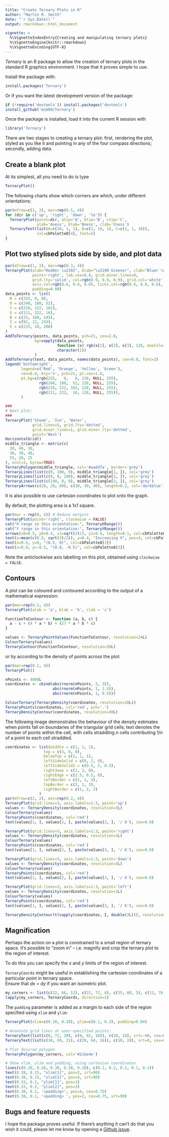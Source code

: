 ```yaml
---
title: "Create Ternary Plots in R"
author: "Martin R. Smith"
date: "`r Sys.Date()`"
output: rmarkdown::html_document

vignette: >
  %\VignetteIndexEntry{Creating and manipulating ternary plots}
  %\VignetteEngine{knitr::rmarkdown}
  %\VignetteEncoding{UTF-8}
---
```


_Ternary_ is an R package to allow the creation of ternary plots in the standard
R graphics environment.  I hope that it proves simple to use.

Install the package with:

```r
install.packages('Ternary')
```

Or if you want the latest development version of the package:

```R
if (!require('devtools')) install.packages('devtools')
install_github('ms609/Ternary')
```

Once the package is installed, load it into the current R session with 
```R
library('Ternary')
```

There are two stages to creating a ternary plot: first, rendering the plot, styled
as you like it and pointing in any of the four compass directions; secondly, adding data.


## Create a blank plot

At its simplest, all you need to do is type
```R
TernaryPlot()
```

The following charts show which corners are which, under different orientations:

```R
par(mfrow=c(2, 2), mar=rep(0.5, 4))
for (dir in c('up', 'right', 'down', 'le')) {
  TernaryPlot(point=dir, atip='A', btip='B', ctip='C',
              alab='Aness', blab='Bness', clab='Cness')
  TernaryText(list(A=c(10, 1, 1), B=c(1, 10, 1), C=c(1, 1, 10)),
              col=cbPalette8[4], font=2)
}
```

## Plot two stylised plots side by side, and plot data

```R
par(mfrow=c(1, 2), mar=rep(0.3, 4))
TernaryPlot(alab="Redder \u2192", blab="\u2190 Greener", clab="Bluer \u2192",
            point='right', lab.cex=0.8, grid.minor.lines=0,
            grid.lty='solid', col=rgb(0.9, 0.9, 0.9), grid.col='white', 
            axis.col=rgb(0.6, 0.6, 0.6), ticks.col=rgb(0.6, 0.6, 0.6),
            padding=0.08)
data_points <- list(
  R = c(255, 0, 0), 
  O = c(240, 180, 52),
  Y = c(210, 222, 102),
  G = c(111, 222, 16),
  B = c(25, 160, 243),
  I = c(92, 12, 243),
  V = c(225, 24, 208)
)
AddToTernary(points, data_points, pch=21, cex=2.8, 
             bg=vapply(data_points, 
                       function (x) rgb(x[1], x[2], x[3], 128, maxColorValue=255),
                       character(1))
             )
AddToTernary(text, data_points, names(data_points), cex=0.8, font=2)
legend('bottomright', 
       legend=c('Red', 'Orange', 'Yellow', 'Green'),
       cex=0.8, bty='n', pch=21, pt.cex=1.8,
       pt.bg=c(rgb(255,   0,   0, 128, NULL, 255), 
               rgb(240, 180,  52, 128, NULL, 255),
               rgb(210, 222, 102, 128, NULL, 255),
               rgb(111, 222,  16, 128, NULL, 255)),
       )

###
# Next plot:
###
TernaryPlot('Steam', 'Ice', 'Water', 
            grid.lines=5, grid.lty='dotted',
            grid.minor.lines=1, grid.minor.lty='dotted',
            point='West')
HorizontalGrid()
middle_triangle <- matrix(c(
  30, 40, 30,
  30, 30, 40,
  55, 20, 25
), ncol=3, byrow=TRUE)
TernaryPolygon(middle_triangle, col='#aaddfa', border='grey')
TernaryLines(list(c(0, 100, 0), middle_triangle[1, ]), col='grey')
TernaryLines(list(c(0, 0, 100), middle_triangle[2, ]), col='grey')
TernaryLines(list(c(100, 0, 0), middle_triangle[3, ]), col='grey')
TernaryArrows(c(20, 20, 60), c(30, 30, 40), length=0.2, col='darkblue')
```


It is also possible to use cartesian coordinates to plot onto the graph.

By default, the plotting area is a 1x1 square.

```r
par(mar = rep(0, 4)) # Reduce margins
TernaryPlot(point='right', clockwise = FALSE)
cat("X range in this orientation:", TernaryXRange())
cat("Y range in this orientation:", TernaryYRange())
arrows(x0=0.5, y0=0.4, x1=sqrt(3)/2, y1=0.4, length=0.1, col=cbPalette8[2])
text(x=mean(c(0.5, sqrt(3)/2)), y=0.4, "Increasing X", pos=3, col=cbPalette8[2])
text(x=0.5, y=0, "(0.5, 0)", col=cbPalette8[3])
text(x=0.8, y=-0.5, "(0.8, -0.5)", col=cbPalette8[3])
```

Note the anticlockwise axis labelling on this plot, obtained using 
`clockwise = FALSE`.

## Contours

A plot can be coloured and contoured according to the output of a mathematical expression:

```r
par(mar=rep(0.2, 4))
TernaryPlot(alab = 'a', blab = 'b', clab = 'c')

FunctionToContour <- function (a, b, c) {
  a - c + (4 * a * b) + (27 * a * b * c)
}

values <- TernaryPointValues(FunctionToContour, resolution=24L)
ColourTernary(values)
TernaryContour(FunctionToContour, resolution=36L)

```

or by according to the density of points across the plot:

```r
par(mar=rep(0.2, 4))
TernaryPlot()

nPoints <- 4000L
coordinates <- cbind(abs(rnorm(nPoints, 2, 3)),
                     abs(rnorm(nPoints, 1, 1.5)),
                     abs(rnorm(nPoints, 1, 0.5)))

ColourTernary(TernaryDensity(coordinates, resolution=10L))
TernaryPoints(coordinates, col='red', pch='.')
TernaryDensityContour(coordinates, resolution=30L)
```

The following image demonstrates the behaviour of the density estimates when 
points fall on boundaries of the triangular grid cells; text denotes the number 
of points within the cell, with cells straddling _n_ cells contributing 1/_n_ 
of a point to each cell straddled.

```r
coordinates <- list(middle = c(1, 1, 1),
                 top = c(3, 0, 0),
                 belowTop = c(2, 1, 1),
                 leftSideSolid = c(9, 2, 9),
                 leftSideSolid2 = c(9.5, 2, 8.5),
                 right3way = c(1, 2, 0),
                 rightEdge = c(2.5, 0.5, 0),
                 leftBorder = c(1, 1, 4),
                 topBorder = c(2, 1, 3),
                 rightBorder = c(1, 2, 3)
               )
par(mfrow=c(2, 2), mar=rep(0.2, 4))
TernaryPlot(grid.lines=3, axis.labels=1:3, point='up')
values <- TernaryDensity(coordinates, resolution=3L)
ColourTernary(values)
TernaryPoints(coordinates, col='red')
text(values[1, ], values[2, ], paste(values[3, ], '/ 6'), cex=0.8)

TernaryPlot(grid.lines=3, axis.labels=1:3, point='right')
values <- TernaryDensity(coordinates, resolution=3L)
ColourTernary(values)
TernaryPoints(coordinates, col='red')
text(values[1, ], values[2, ], paste(values[3, ], '/ 6'), cex=0.8)

TernaryPlot(grid.lines=3, axis.labels=1:3, point='down')
values <- TernaryDensity(coordinates, resolution=3L)
ColourTernary(values)
TernaryPoints(coordinates, col='red')
text(values[1, ], values[2, ], paste(values[3, ], '/ 6'), cex=0.8)

TernaryPlot(grid.lines=3, axis.labels=1:3, point='left')
values <- TernaryDensity(coordinates, resolution=3L)
ColourTernary(values)
TernaryPoints(coordinates, col='red')
text(values[1, ], values[2, ], paste(values[3, ], '/ 6'), cex=0.8)

TernaryDensityContour(t(vapply(coordinates, I, double(3L))), resolution=24L, tolerance=-0.02, col='orange')


```

## Magnification

Perhaps the action on a plot is constrained to a small region of ternary space.
It's possible to "zoom in" -- i.e. magnify and crop the ternary plot to the region
of interest.

To do this you can specify the _x_ and _y_ limits of the region of interest. 

`TernaryCoords` might be useful in establishing the cartesian coordinates of a
particular point in ternary space.  
Ensure that _dx_ = _dy_ if you want an isometric plot.

```r
my_corners <- list(c(22, 66, 12), c(22, 72, 6), c(15, 80, 5), c(12, 76, 12))
lapply(my_corners, TernaryCoords, direction=1)
```

The `padding` parameter is added as a margin to each side of the region specified
using `xlim` and `ylim`:

```r
TernaryPlot(xlim=c(0.28, 0.38), ylim=c(0.1, 0.2), padding=0.04)

# Annotate grid lines at user-specified points:
TernaryText(list(c(8, 72, 20), c(8, 82, 10)), c(20, 10), srt=-60, cex=0.9, col='darkgrey')
TernaryText(list(c(10, 69, 21), c(20, 64, 16)), c(10, 20), srt=0, cex=0.9, col='darkgrey')

# Plot desired polygon
TernaryPolygon(my_corners, col='#2cbe4e')

# Show xlim, ylim and padding, using cartesian coordinates
lines(c(0.28, 0.28, 0.38, 0.38, 0.28), c(0.1, 0.2, 0.2, 0.1, 0.1))
text(0.28, 0.15, "xlim[1]", pos=2, srt=90)
text(0.38, 0.15, "xlim[2]", pos=4, srt=90)
text(0.33, 0.1, "ylim[1]", pos=1)
text(0.33, 0.2, "ylim[2]", pos=3)
text(0.38, 0.1, '<padding>', pos=4, cex=0.75)
text(0.38, 0.1, '<padding> ', pos=2, cex=0.75, srt=90)
```

## Bugs and feature requests

I hope the package proves useful. If there's anything it can't do that you wish
it could, please let me know by opening a
[Github issue](https://github.com/ms609/Ternary/issues/new?title=Suggestion:+).

